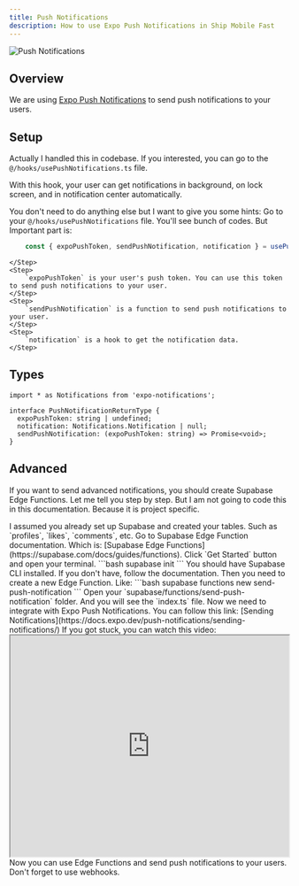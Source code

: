 ```yaml
---
title: Push Notifications
description: How to use Expo Push Notifications in Ship Mobile Fast
---
```


<Frame>
    <img src="/images/push.png" alt="Push Notifications" className="w-full h-full rounded-lg" />
</Frame>

## Overview
We are using [Expo Push Notifications](https://docs.expo.dev/push-notifications/overview/) to send push notifications to your users.

## Setup
Actually I handled this in codebase. If you interested, you can go to the `@/hooks/usePushNotifications.ts` file.

With this hook, your user can get notifications in background, on lock screen, and in notification center automatically.

You don't need to do anything else but I want to give you some hints:
<Steps>
    <Step>
    Go to your `@/hooks/usePushNotifications` file. You'll see bunch of codes. But Important part is:
```typescript
    const { expoPushToken, sendPushNotification, notification } = usePushNotification();
```
    </Step>
    <Step>
        `expoPushToken` is your user's push token. You can use this token to send push notifications to your user.
    </Step>
    <Step>
        `sendPushNotification` is a function to send push notifications to your user.
    </Step>
    <Step>
        `notification` is a hook to get the notification data.
    </Step>
</Steps>

## Types
```tsx
import * as Notifications from 'expo-notifications';

interface PushNotificationReturnType {
  expoPushToken: string | undefined;
  notification: Notifications.Notification | null;
  sendPushNotification: (expoPushToken: string) => Promise<void>;
}
```

## Advanced
If you want to send advanced notifications, you should create Supabase Edge Functions. Let me tell you step by step.
But I am not going to code this in this documentation. Because it is project specific.

<Steps>
  <Step>
    I assumed you already set up Supabase and created your tables. Such as `profiles`, `likes`, `comments`, etc.
  </Step>
  <Step>
    Go to Supabase Edge Function documentation. Which is: [Supabase Edge Functions](https://supabase.com/docs/guides/functions).
  </Step>
  <Step>
    Click `Get Started` button and open your terminal.
    ```bash
        supabase init
    ```
    <Warning>
        You should have Supabase CLI installed. If you don't have, follow the documentation.
    </Warning>
  </Step>
  <Step>
    Then you need to create a new Edge Function. Like:
    ```bash
        supabase functions new send-push-notification
    ```
  </Step>
  <Step>
    Open your `supabase/functions/send-push-notification` folder. And you will see the `index.ts` file.
  </Step>
  <Step>
    Now we need to integrate with Expo Push Notifications.
    You can follow this link: [Sending Notifications](https://docs.expo.dev/push-notifications/sending-notifications/)
  </Step>
  <Step>
    If you got stuck, you can watch this video:
    <iframe src="https://www.youtube.com/embed/xYRbYG77M_o" width="100%" height="400px" className="rounded-xl"></iframe>
  </Step>
  <Step>
    Now you can use Edge Functions and send push notifications to your users.
    <Warning>
        Don't forget to use webhooks.
    </Warning>
  </Step>
</Steps>

